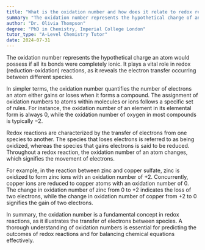 ```yaml
---
title: "What is the oxidation number and how does it relate to redox reactions?"
summary: "The oxidation number represents the hypothetical charge of an atom in fully ionic bonds, playing a key role in redox reactions by indicating electron transfer between species."
author: "Dr. Olivia Thompson"
degree: "PhD in Chemistry, Imperial College London"
tutor_type: "A-Level Chemistry Tutor"
date: 2024-07-31
---
```


The oxidation number represents the hypothetical charge an atom would possess if all its bonds were completely ionic. It plays a vital role in redox (reduction-oxidation) reactions, as it reveals the electron transfer occurring between different species.

In simpler terms, the oxidation number quantifies the number of electrons an atom either gains or loses when it forms a compound. The assignment of oxidation numbers to atoms within molecules or ions follows a specific set of rules. For instance, the oxidation number of an element in its elemental form is always $0$, while the oxidation number of oxygen in most compounds is typically $-2$.

Redox reactions are characterized by the transfer of electrons from one species to another. The species that loses electrons is referred to as being oxidized, whereas the species that gains electrons is said to be reduced. Throughout a redox reaction, the oxidation number of an atom changes, which signifies the movement of electrons.

For example, in the reaction between zinc and copper sulfate, zinc is oxidized to form zinc ions with an oxidation number of $+2$. Concurrently, copper ions are reduced to copper atoms with an oxidation number of $0$. The change in oxidation number of zinc from $0$ to $+2$ indicates the loss of two electrons, while the change in oxidation number of copper from $+2$ to $0$ signifies the gain of two electrons.

In summary, the oxidation number is a fundamental concept in redox reactions, as it illustrates the transfer of electrons between species. A thorough understanding of oxidation numbers is essential for predicting the outcomes of redox reactions and for balancing chemical equations effectively.
    